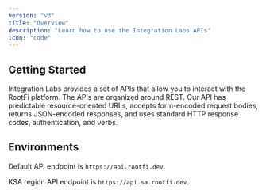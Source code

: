 ```yaml
---
version: "v3"
title: "Overview"
description: "Learn how to use the Integration Labs APIs"
icon: "code"
---
```


## Getting Started

Integration Labs provides a set of APIs that allow you to interact with the RootFi platform. The APIs are organized around REST. Our API has predictable resource-oriented URLs, accepts form-encoded request bodies, returns JSON-encoded responses, and uses standard HTTP response codes, authentication, and verbs.

## Environments

Default API endpoint is `https://api.rootfi.dev`.

KSA region API endpoint is `https://api.sa.rootfi.dev`.
